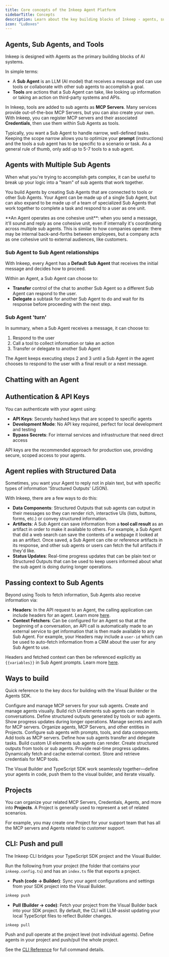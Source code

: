 ```yaml
---
title: Core concepts of the Inkeep Agent Platform
sidebarTitle: Concepts
description: Learn about the key building blocks of Inkeep - agents, sub agents, tools, data components, and more.
icon: "LuBoxes"
---
```


## Agents, Sub Agents, and Tools

Inkeep is designed with Agents as the primary building blocks of AI systems.

In simple terms:
- A **Sub Agent** is an LLM (AI model) that receives a message and can use tools or collaborate with other sub agents to accomplish a goal.
- **Tools** are actions that a Sub Agent can take, like looking up information or taking an action on third-party systems and APIs.

In Inkeep, tools are added to sub agents as **MCP Servers**. Many services provide out-of-the-box MCP Servers, but you can also create your own. With Inkeep, you can register MCP servers and their associated **Credentials**, then use them within Sub Agents as tools.

Typically, you want a Sub Agent to handle narrow, well-defined tasks. Keeping the scope narrow allows you to optimize your **prompt** (instructions) and the tools a sub agent has to be specific to a scenario or task. As a general rule of thumb, only add up to 5-7 tools to a sub agent.

## Agents with Multiple Sub Agents

When what you're trying to accomplish gets complex, it can be useful to break up your logic into a "team" of sub agents that work together.

You build Agents by creating Sub Agents that are connected to tools or other Sub Agents. Your Agent can be made up of a single Sub Agent, but can also expand to be made up of a team of specialized Sub Agents that work together to complete a task and respond to a user as one unit.

<Tip>
**An Agent operates as one cohesive unit**: when you send a message, it'll sound and reply as one cohesive unit, even if internally it's coordinating across multiple sub agents. This is similar to how companies operate: there may be internal back-and-forths between employees, but a company acts as one cohesive unit to external audiences, like customers.
</Tip>

### Sub Agent to Sub Agent relationships

With Inkeep, every Agent has a **Default Sub Agent** that receives the initial message and decides how to proceed.

Within an Agent, a Sub Agent can choose to:
- **Transfer** control of the chat to another Sub Agent so a different Sub Agent can respond to the user.
- **Delegate** a subtask for another Sub Agent to do and wait for its response before proceeding with the next step.

### Sub Agent 'turn'

In summary, when a Sub Agent receives a message, it can choose to:
1. Respond to the user
2. Call a tool to collect information or take an action
3. Transfer or delegate to another Sub Agent

The Agent keeps executing steps 2 and 3 until a Sub Agent in the agent chooses to respond to the user with a final result or a next message.

## Chatting with an Agent

<Snippet file="multi-agent-framework/WaysToTalkToGraph.mdx" />

## Authentication & API Keys

You can authenticate with your agent using:

- **API Keys**: Securely hashed keys that are scoped to specific agents
- **Development Mode**: No API key required, perfect for local development and testing
- **Bypass Secrets**: For internal services and infrastructure that need direct access

API keys are the recommended approach for production use, providing secure, scoped access to your agents.

## Agent replies with Structured Data

Sometimes, you want your Agent to reply not in plain text, but with specific types of information 'Structured Outputs' (JSON).

With Inkeep, there are a few ways to do this:
- **Data Components**: Structured Outputs that sub agents can output in their messages so they can render rich, interactive UIs (lists, buttons, forms, etc.) or convey structured information.
- **Artifacts**: A Sub Agent can save information from a **tool call result** as an artifact in order to make it available to others. For example, a Sub Agent that did a web search can save the contents of a webpage it looked at as an artifact. Once saved, a Sub Agent can cite or reference artifacts in its response, and other sub agents or users can fetch the full artifacts if they'd like.
- **Status Updates**: Real-time progress updates that can be plain text or Structured Outputs that can be used to keep users informed about what the sub agent is doing during longer operations.

## Passing context to Sub Agents

Beyond using Tools to fetch information, Sub Agents also receive information via:
- **Headers**: In the API request to an Agent, the calling application can include headers for an agent. Learn more [here](/typescript-sdk/headers).
- **Context Fetchers**: Can be configured for an Agent so that at the beginning of a conversation, an API call is automatically made to an external service to get information that is then made available to any Sub Agent. For example, your Headers may include a `user-id` which can be used to auto-fetch information from a CRM about the user for any Sub Agent to use.

Headers and fetched context can then be referenced explicitly as `{{variables}}` in Sub Agent prompts. Learn more [here](/typescript-sdk/headers).

## Ways to build

Quick reference to the key docs for building with the Visual Builder or the Agents SDK.

<Tabs>
  <Tab title="Visual Builder">
    <Cards>
      <Card title="MCP Servers" icon="LuServer" href="/visual-builder/mcp-servers">
        Configure and manage MCP servers for your sub agents.
      </Card>
      <Card title="Agents" icon="LuSpline" href="/visual-builder/graphs">
        Create and manage agents visually.
      </Card>
      <Card title="Data Components" icon="LuLayoutTemplate" href="/visual-builder/data-components">
        Build rich UI elements sub agents can render in conversations.
      </Card>
      <Card title="Artifact Components" icon="TbInputSpark" href="/visual-builder/artifact-components">
        Define structured outputs generated by tools or sub agents.
      </Card>
      <Card title="Status Components" icon="LuClock" href="/visual-builder/status-components">
        Show progress updates during longer operations.
      </Card>
      <Card title="Credentials" icon="LuKey" href="/visual-builder/credentials">
        Manage secrets and auth for MCP servers.
      </Card>
      <Card title="Project Management" icon="LuFolder" href="/visual-builder/project-management">
        Organize agents, MCP Servers, and other entities in Projects.
      </Card>
    </Cards>
  </Tab>
  <Tab title="Agents SDK">
    <Cards>
      <Card title="Sub Agent Settings" icon="LuUser" href="/typescript-sdk/agent-settings">
        Configure sub agents with prompts, tools, and data components.
      </Card>
      <Card title="MCP Servers" icon="LuHammer" href="/typescript-sdk/tools-and-mcp-servers">
        Add tools as MCP servers.
      </Card>
      <Card title="Sub Agent Relationships" icon="LuUsers" href="/typescript-sdk/agent-relationships">
        Define how sub agents transfer and delegate tasks.
      </Card>
      <Card title="Data Components" icon="LuLayoutTemplate" href="/typescript-sdk/data-components">
        Build custom UI elements sub agents can render.
      </Card>
      <Card title="Artifact Components" icon="TbInputSpark" href="/typescript-sdk/artifact-components">
        Create structured outputs from tools or sub agents.
      </Card>
      <Card title="Status Updates" icon="LuClock" href="/typescript-sdk/status-updates">
        Provide real-time progress updates.
      </Card>
      <Card title="Context Fetchers" icon="LuCirclePlus" href="/typescript-sdk/context-fetchers">
        Dynamically fetch and cache external context.
      </Card>
      <Card title="Credentials" icon="LuKey" href="/typescript-sdk/credentials">
        Store and retrieve credentials for MCP tools.
      </Card>
    </Cards>
  </Tab>
</Tabs>

The Visual Builder and TypeScript SDK work seamlessly together—define your agents in code, push them to the visual builder, and iterate visually.

## Projects

You can organize your related MCP Servers, Credentials, Agents, and more into **Projects**. A Project is generally used to represent a set of related scenarios.

For example, you may create one Project for your support team that has all the MCP servers and Agents related to customer support.

## CLI: Push and pull

The Inkeep CLI bridges your TypeScript SDK project and the Visual Builder.

Run the following from your project (the folder that contains your `inkeep.config.ts`) and has an `index.ts` file that exports a project.

- **Push (code → Builder)**: Sync your agent configurations and settings from your SDK project into the Visual Builder.

```bash
inkeep push
```

- **Pull (Builder → code)**: Fetch your project from the Visual Builder back into your SDK project. By default, the CLI will LLM-assist updating your local TypeScript files to reflect Builder changes.

```bash
inkeep pull
```

<Note>
Push and pull operate at the project level (not individual agents). Define agents in your project and push/pull the whole project.
</Note>

See the [CLI Reference](/typescript-sdk/cli-reference) for full command details.


